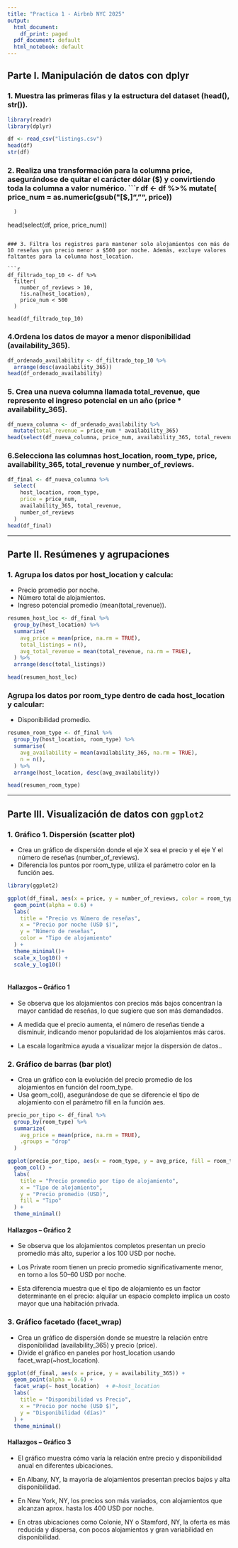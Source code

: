 ```yaml
---
title: "Practica 1 - Airbnb NYC 2025"
output:
  html_document:
    df_print: paged
  pdf_document: default
  html_notebook: default
---
```


## Parte I. Manipulación de datos con dplyr

### 1. Muestra las primeras filas y la estructura del dataset (head(), str()).
```r
library(readr)
library(dplyr)

df <- read_csv("listings.csv")
head(df)
str(df)
```

### 2. Realiza una transformación para la columna price, asegurándose de quitar el carácter dólar ($) y convirtiendo toda la columna a valor numérico.
```r
df <- df %>%
  mutate( 
    price_num = as.numeric(gsub("[$,]", "", price))
      )
head(select(df, price, price_num))
```

### 3. Filtra los registros para mantener solo alojamientos con más de 10 reseñas yun precio menor a $500 por noche. Además, excluye valores faltantes para la columna host_location.

```r
df_filtrado_top_10 <- df %>%
  filter(
    number_of_reviews > 10,
    !is.na(host_location),
    price_num < 500
  )

head(df_filtrado_top_10)
```

### 4.Ordena los datos de mayor a menor disponibilidad (availability_365).
```r
df_ordenado_availability <- df_filtrado_top_10 %>%
  arrange(desc(availability_365))
head(df_ordenado_availability)
```

### 5. Crea una nueva columna llamada total_revenue, que represente el ingreso potencial en un año (price * availability_365).

```r
df_nueva_columna <- df_ordenado_availability %>%
  mutate(total_revenue = price_num * availability_365)
head(select(df_nueva_columna, price_num, availability_365, total_revenue))
```

### 6.Selecciona las columnas host_location, room_type, price, availability_365, total_revenue y number_of_reviews.
```r
df_final <- df_nueva_columna %>%
  select(
    host_location, room_type,
    price = price_num,
    availability_365, total_revenue,
    number_of_reviews
  )
head(df_final)
```

---

## Parte II. Resúmenes y agrupaciones

### 1. Agrupa los datos por host_location y calcula:
- Precio promedio por noche.
- Número total de alojamientos.
- Ingreso potencial promedio (mean(total_revenue)).
```r
resumen_host_loc <- df_final %>%
  group_by(host_location) %>%
  summarize(
    avg_price = mean(price, na.rm = TRUE),
    total_listings = n(),
    avg_total_revenue = mean(total_revenue, na.rm = TRUE),
  ) %>%
  arrange(desc(total_listings))

head(resumen_host_loc)
```

### Agrupa los datos por room_type dentro de cada host_location y calcular:
- Disponibilidad promedio.
```r
resumen_room_type <- df_final %>%
  group_by(host_location, room_type) %>%
  summarise(
    avg_availability = mean(availability_365, na.rm = TRUE),
    n = n(),
  ) %>%
  arrange(host_location, desc(avg_availability))

head(resumen_room_type)
```

---

## Parte III. Visualización de datos con ``ggplot2``

### 1. Gráfico 1. Dispersión (scatter plot)
- Crea un gráfico de dispersión donde el eje X sea el precio y el eje Y el número
de reseñas (number_of_reviews).
- Diferencia los puntos por room_type, utiliza el parámetro color en la función
aes.

```r
library(ggplot2)

ggplot(df_final, aes(x = price, y = number_of_reviews, color = room_type)) +
  geom_point(alpha = 0.6) +
  labs(
    title = "Precio vs Número de reseñas",
    x = "Precio por noche (USD $)",
    y = "Número de reseñas",
    color = "Tipo de alojamiento"
  ) +
  theme_minimal()+
  scale_x_log10() +
  scale_y_log10()
  
```
#### Hallazgos – Gráfico 1

- Se observa que los alojamientos con precios más bajos concentran la mayor cantidad de reseñas, lo que sugiere que son más demandados.

- A medida que el precio aumenta, el número de reseñas tiende a disminuir, indicando menor popularidad de los alojamientos más caros.

- La escala logarítmica ayuda a visualizar mejor la dispersión de datos..

### 2. Gráfico de barras (bar plot)
- Crea un gráfico con la evolución del precio promedio de los alojamientos en
función del room_type.  
- Usa geom_col(), asegurándose de que se diferencie el tipo de alojamiento con
el parámetro fill en la función aes.  

```r
precio_por_tipo <- df_final %>%
  group_by(room_type) %>%
  summarize(
    avg_price = mean(price, na.rm = TRUE),
    .groups = "drop"
  )

ggplot(precio_por_tipo, aes(x = room_type, y = avg_price, fill = room_type)) +
  geom_col() +
  labs(
    title = "Precio promedio por tipo de alojamiento",
    x = "Tipo de alojamiento",
    y = "Precio promedio (USD)",
    fill = "Tipo"
  ) +
  theme_minimal()
```
#### Hallazgos – Gráfico 2

- Se observa que los alojamientos completos presentan un precio promedio más alto, superior a los 100 USD por noche.

- Los Private room tienen un precio promedio significativamente menor, en torno a los 50–60 USD por noche.

- Esta diferencia muestra que el tipo de alojamiento es un factor determinante en el precio: alquilar un espacio completo implica un costo mayor que una habitación privada.


### 3. Gráfico facetado (facet_wrap)
- Crea un gráfico de dispersión donde se muestre la relación entre
disponibilidad (availability_365) y precio (price).
- Divide el gráfico en paneles por host_location usando
facet_wrap(~host_location).

```r
ggplot(df_final, aes(x = price, y = availability_365)) +
  geom_point(alpha = 0.6) +
  facet_wrap(~ host_location)  + #~host_location
  labs(
    title = "Disponibilidad vs Precio",
    x = "Precio por noche (USD $)",
    y = "Disponibilidad (días)"
  ) +
  theme_minimal()
```

#### Hallazgos – Gráfico 3

- El gráfico muestra cómo varía la relación entre precio y disponibilidad anual en diferentes ubicaciones.

- En Albany, NY, la mayoría de alojamientos presentan precios bajos y alta disponibilidad.

- En New York, NY, los precios son más variados, con alojamientos que alcanzan aprox. hasta los 400 USD por noche.

- En otras ubicaciones como Colonie, NY o Stamford, NY, la oferta es más reducida y dispersa, con pocos alojamientos y gran variabilidad en disponibilidad.

